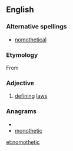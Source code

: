 ==English==

===Alternative spellings===
* [[nomothetical]]

===Etymology===
From {{etyl|el}}
{{rfe}}

===Adjective===
{{en-adj}}
# {{rare}} [[define|defining]] [[law]]s

===Anagrams===
* {{alphagram|cehimnoott}}
* [[monothetic#English|monothetic]]

[[et:nomothetic]]